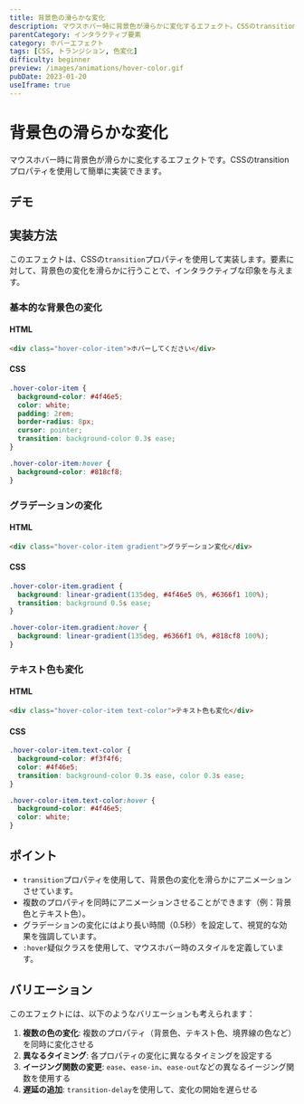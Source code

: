 ```yaml
---
title: 背景色の滑らかな変化
description: マウスホバー時に背景色が滑らかに変化するエフェクト。CSSのtransitionプロパティを使用した実装例。
parentCategory: インタラクティブ要素
category: ホバーエフェクト
tags: [CSS, トランジション, 色変化]
difficulty: beginner
preview: /images/animations/hover-color.gif
pubDate: 2023-01-20
useIframe: true
---
```



# 背景色の滑らかな変化

マウスホバー時に背景色が滑らかに変化するエフェクトです。CSSのtransitionプロパティを使用して簡単に実装できます。

## デモ

<IframeDemo title="背景色の滑らかな変化" description="マウスを乗せると背景色が滑らかに変化します" height="300px">
</IframeDemo>

## 実装方法

このエフェクトは、CSSの`transition`プロパティを使用して実装します。要素に対して、背景色の変化を滑らかに行うことで、インタラクティブな印象を与えます。

### 基本的な背景色の変化

#### HTML
```html
<div class="hover-color-item">ホバーしてください</div>
```

#### CSS
```css
.hover-color-item {
  background-color: #4f46e5;
  color: white;
  padding: 2rem;
  border-radius: 8px;
  cursor: pointer;
  transition: background-color 0.3s ease;
}

.hover-color-item:hover {
  background-color: #818cf8;
}
```

### グラデーションの変化

#### HTML
```html
<div class="hover-color-item gradient">グラデーション変化</div>
```

#### CSS
```css
.hover-color-item.gradient {
  background: linear-gradient(135deg, #4f46e5 0%, #6366f1 100%);
  transition: background 0.5s ease;
}

.hover-color-item.gradient:hover {
  background: linear-gradient(135deg, #6366f1 0%, #818cf8 100%);
}
```

### テキスト色も変化

#### HTML
```html
<div class="hover-color-item text-color">テキスト色も変化</div>
```

#### CSS
```css
.hover-color-item.text-color {
  background-color: #f3f4f6;
  color: #4f46e5;
  transition: background-color 0.3s ease, color 0.3s ease;
}

.hover-color-item.text-color:hover {
  background-color: #4f46e5;
  color: white;
}
```

## ポイント

- `transition`プロパティを使用して、背景色の変化を滑らかにアニメーションさせています。
- 複数のプロパティを同時にアニメーションさせることができます（例：背景色とテキスト色）。
- グラデーションの変化にはより長い時間（0.5秒）を設定して、視覚的な効果を強調しています。
- `:hover`疑似クラスを使用して、マウスホバー時のスタイルを定義しています。

## バリエーション

このエフェクトには、以下のようなバリエーションも考えられます：

1. **複数の色の変化**: 複数のプロパティ（背景色、テキスト色、境界線の色など）を同時に変化させる
2. **異なるタイミング**: 各プロパティの変化に異なるタイミングを設定する
3. **イージング関数の変更**: `ease`、`ease-in`、`ease-out`などの異なるイージング関数を使用する
4. **遅延の追加**: `transition-delay`を使用して、変化の開始を遅らせる
